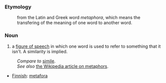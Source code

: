 ===Etymology===
:from the Latin and Greek word ''metaphora'', which means the transfering of the meaning of one word to another word.

===Noun===
#a [[figure of speech]] in which one word is used to refer to something that it isn't. A similarity is implied.

:''Compare to'' [[simile]].
:''See also'' [[en:metaphor| the Wikipedia article on metaphors]].

* [[Finnish]]: [[metafora]]